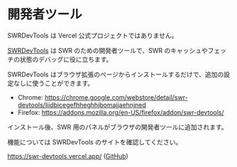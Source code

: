 
# 開発者ツール


<Callout>
  SWRDevTools は Vercel 公式プロジェクトではありません。
</Callout>

[SWRDevTools](https://swr-devtools.vercel.app/) は SWR のための開発者ツールで、SWR のキャッシュやフェッチの状態のデバッグに役に立ちます。

SWRDevTools はブラウザ拡張のページからインストールするだけで、追加の設定なしに使うことができます。

- Chrome: https://chrome.google.com/webstore/detail/swr-devtools/liidbicegefhheghhjbomajjaehnjned
- Firefox: https://addons.mozilla.org/en-US/firefox/addon/swr-devtools/

インストール後、SWR 用のパネルがブラウザの開発者ツールに追加されます。

機能については SWRDevTools のサイトを確認してください。

https://swr-devtools.vercel.app/  ([GitHub](https://github.com/koba04/swr-devtools))
